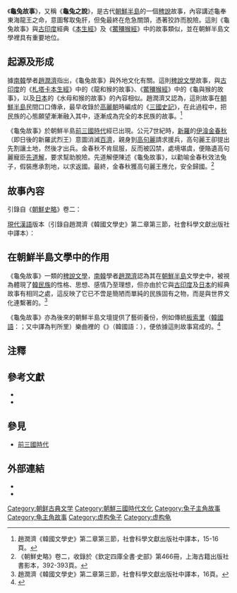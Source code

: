 《'''龜兔故事'''》，又稱《'''龜兔之說'''》，是古代[[朝鮮半島|朝鮮半島]]的一個[[稗說文學|稗說]]故事，內容講述龜奉東海龍王之命，意圖奪取兔肝，但兔最終在危急關頭，憑著狡詐而脫險。這則《龜兔故事》與[[古印度|古印度]]經典《[[本生經|本生經]]》及《[[鱉獼猴經|鱉獼猴經]]》中的故事類似，並在朝鮮半島文學裡具有重要地位。

==起源及形成==
據[[南韓|南韓]]學者[[趙潤濟|趙潤濟]]指出，《龜兔故事》與外地文化有關。這則[[稗說文學|稗說文學]]故事，與[[古印度|古印度]]的《[[本生經|札塔卡本生經]]》中的《龍和猴的故事》、《[[鱉獼猴經|鱉獼猴經]]》中的《龜與猴的故事》，以及[[日本|日本]]的《水母和猴的故事》的內容相似。趙潤濟又認為，這則故事在[[朝鮮半島|朝鮮半島]]民間口口傳承，最早收錄於[[高麗朝|高麗朝]]時編成的《[[三國史記|三國史記]]》，在此過程中，把民族的心態願望漸漸融入其中，逐漸成為完全的本民族的故事。<ref name="韓國文學史15-16">趙潤濟《韓國文學史》第二章第三節，社會科學文獻出版社中譯本，15-16頁。</ref>

《龜兔故事》於朝鮮半島[[前三國時代|前三國時代]]經已出現。公元7世紀時，[[新羅|新羅]]的[[伊湌|伊湌]][[金春秋|金春秋]]（即日後的新羅武烈王）意圖消滅[[百濟|百濟]]，親身到[[高句麗|高句麗]]請求援兵，高句麗王卻提出先割讓土地，然後才出兵。金春秋不肯屈服，反而被囚禁，處境堪虞，便賂遺高句麗寵臣[[先道解|先道解]]，要求幫助脫險。先道解便陳述《龜兔故事》，以勸喻金春秋效法兔子，假裝應承割地，以求返國。最終，金春秋獲高句麗王應允，安全歸國。<ref name="朝鮮史略392-393">《朝鮮史略》卷二，收錄於《欽定四庫全書‧史部》第466冊，上海古籍出版社書影本，392-393頁。</ref>

==故事內容==
引錄自《[[朝鮮史略|朝鮮史略]]》卷二：

{{cquote2|

東海龍女病甚，欲得兔肝，有一龜語龍王曰：「吾能得之。」遂登陸，見兔，極言海島安居之樂，因負兔行。既三里，乃言其故。兔曰：「吾神明之後，能出五臟，洗而納之。日者，少覺心煩，遂出肝洗之，暫置巖石之底而來，若歸取肝，汝得所求。吾雖無肝，尚活。豈不兩相宜哉！」龜信之，乃還，纔上岸，兔脫入草中。<ref name="朝鮮史略392-393"/>}}

[[現代漢語|現代漢語]]版本（引錄自趙潤濟《韓國文學史》第二章第三節，社會科學文獻出版社中譯本）：

{{cquote2|

古時，東海龍女有疾，醫者稱以兔肝為藥可治，但無處可求。龜聞之往見龍王自薦取之，獲准，來到陸上見一兔。龜以甜言蜜語騙兔伏在其背上向龍宮游來。途中龜以樂忘形，吐出真情，告之龍女將以其肝為藥。兔聞之鎮靜如常，告之曰：「吾乃神明後裔，可以取出五臟洗滌。日間不快，把肝取出洗滌後正晾於岩石上，聽汝言後急於隨往，肝末及收入腹中。若此，我們應返回陸上取肝復來如何？吾無肝亦可生存，你得肝可邀功，豈不兩便？」龜聽後信以為真，復負之游回陸地。兔上岸後躍入草叢中叫道：「傻瓜！無肝者如何可活？」龜聞知始知失算，默然返回。<ref name="韓國文學史15-16"/>}}

==在朝鮮半島文學中的作用==
《龜兔故事》一類的[[稗說文學|稗說文學]]，[[南韓|南韓]]學者[[趙潤濟|趙潤濟]]認為其在[[朝鮮半島|朝鮮半島]]文學史中，被視為體現了[[韓民族|韓民族]]的性格、思想、感情乃至理想，但亦由於它與[[古印度|古印度]]及[[日本|日本]]的經典故事有相同之處，這反映了它已不啻是簡陋而單純的民族固有之物，而是與世界文化連繫著的。<ref>趙潤濟《韓國文學史》第二章第三節，社會科學文獻出版社中譯本，16頁。</ref>

《龜兔故事》亦為後來的朝鮮半島文壇提供了藝術養份，例如傳統[[盘索里|板索里]]（[[韓國語|韓國語]]：{{lang|ko|판소리}}；又中譯為判所里）樂曲裡的《{{tsl|ko|수궁가|水宮歌}}》（韓國語：{{lang|ko|수궁가|수궁가}}），便依據這則故事寫成的。<ref>{{zh}}{{cite web|url=http://www.gojb.net/pansori/pansori7_c.jsp?p_LangCode=ALL|title=藝鄉全北─判所里學習|deadurl=yes|archiveurl=https://web.archive.org/web/20080924102814/http://www.gojb.net/pansori/pansori7_c.jsp?p_LangCode=ALL|archivedate=2008-09-24|accessdate=2008-10-22}}</ref>


==注釋==
<div class="references-small">   
<references />   
</div>   

==參考文獻==
<div class="references-small">
*{{cite book|title=《韓國文學史》|author=[[趙潤濟|趙潤濟]]|others=[[張璉瑰|張璉瑰]]譯|location=[[北京|北京]]|publisher=[[社會科學文獻出版社|社會科學文獻出版社]]（1998）ISBN 780050963X|language=zh}}
*{{cite book|title=《[[朝鮮史略|朝鮮史略]]》（收錄於《欽定四庫全書·史部》第466冊）|publisher=[[上海古籍出版社|上海古籍出版社]]（1987）|language=zh}}
</div>

==參見==
*[[前三國時代|前三國時代]]

==外部連結==
* {{zh}}{{cite web|url=http://www.gojb.net/pansori/pansori7_c.jsp?p_LangCode=ALL|title=藝鄉全北─判所里學習|deadurl=yes|archiveurl=https://web.archive.org/web/20080924102814/http://www.gojb.net/pansori/pansori7_c.jsp?p_LangCode=ALL|archivedate=2008-09-24|accessdate=2008-10-22}}
* {{zh}}{{cite web|url=http://chinafable.hj.cn/shownews.asp?NewsID=2564|title=中國寓言網─論寓言的文化地位|accessdate=2008-10-27|archive-date=2007-05-18|archive-url=https://web.archive.org/web/20070518154154/http://chinafable.hj.cn/shownews.asp?NewsID=2564|dead-url=no}}

[[Category:朝鲜古典文学|Category:朝鲜古典文学]]
[[Category:朝鮮三國時代文化|Category:朝鮮三國時代文化]]
[[Category:兔子主角故事|Category:兔子主角故事]]
[[Category:龟主角故事|Category:龟主角故事]]
[[Category:虚构兔子|Category:虚构兔子]]
[[Category:虚构龟|Category:虚构龟]]